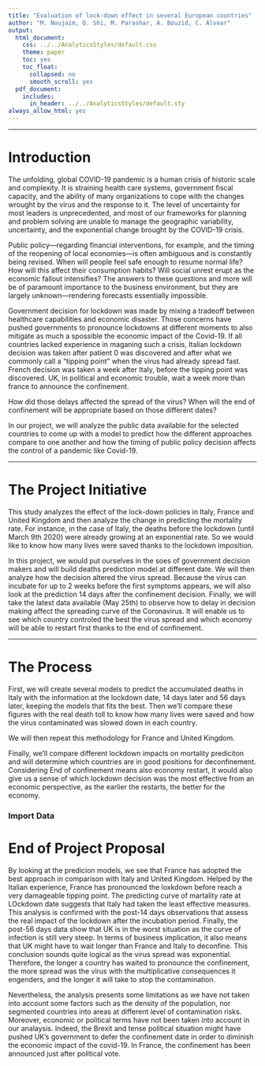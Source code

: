 ```yaml
---
title: "Evaluation of lock-down effect in several European countries"
author: "M. Noujaim, Q. Shi, M. Parashar, A. Bouzid, C. Alvear"
output:
  html_document:
    css: ../../AnalyticsStyles/default.css
    theme: paper
    toc: yes
    toc_float:
      collapsed: no
      smooth_scroll: yes
  pdf_document:
    includes:
      in_header: ../../AnalyticsStyles/default.sty
always_allow_html: yes
---
```


<!-- **Note:** Assuming the working directory is "MYDIRECTORY/INSEADAnalytics" (where you have cloned the course material), you can create an html file by running in your console the command (pay attention to the directory you are in, check it using getwd()) rmarkdown::render("CourseSessions/InClassProcess/MarketSegmentationProcessInClass.Rmd") -->


<hr>\clearpage

# Introduction

The unfolding, global COVID-19 pandemic is a human crisis of historic scale and complexity. It is straining health care systems, government fiscal capacity, and the ability of many organizations to cope with the changes wrought by the virus and the response to it. The level of uncertainty for most leaders is unprecedented, and most of our frameworks for planning and problem solving are unable to manage the geographic variability, uncertainty, and the exponential change brought by the COVID-19 crisis.

Public policy—regarding financial interventions, for example, and the timing of the reopening of local economies—is often ambiguous and is constantly being revised. When will people feel safe enough to resume normal life? How will this affect their consumption habits? Will social unrest erupt as the economic fallout intensifies? The answers to these questions and more will be of paramount importance to the business environment, but they are largely unknown—rendering forecasts essentially impossible.

Government decision for lockdown was made by mixing a tradeoff between healthcare capabilities and economic disaster. 
Those concerns have pushed governments to pronounce lockdowns at different moments to also mitigate as much a spossible the economic impact of the Covid-19. 
If all countries lacked experience in maganing such a crisis, Italian lockdown decision was taken after patient 0 was discovered and after what we commonly call a "tipping point" when the virus had already spread fast. 
French decision was taken a week after Italy, before the tipping point was discovered. 
UK, in political and economic trouble, wait a week more than france to announce the confinement. 

How did those delays affected the spread of the virus?
When will the end of confinement will be appropriate based on those different dates?

In our project, we will analyze the public data available for the selected countries to come up with a model to predict how the different approaches compare to one another and how the timing of public policy decision affects the control of a pandemic like Covid-19. 

<hr>\clearpage

# The Project Initiative

This study analyzes the effect of the lock-down policies in Italy, France and United Kingdom and then analyze the change in predicting the mortality rate. For instance, in the case of Italy, the deaths before the lockdown (until March 9th 2020) were already growing at an exponential rate. So we would like to know how many lives were saved thanks to the lockdown imposition.

In this project, we would put ourselves in the soes of government decision makers and will build deaths prediction model at different date. We will then analyze how the decision altered the virus spread. 
Because the virus can incubate for up to 2 weeks before the first symptoms appears, we will also look at the prediction 14 days after the confinement decision. 
Finally, we will take the latest data available (May 25th) to observe how to delay in decision making affect the spreading curve of the Coronavirus. It will enable us to see which country controled the best the virus spread and which economy will be able to restart first thanks to the end of confinement. 

<hr>\clearpage

# The Process

First, we will create several models to predict the accumulated deaths in Italy with the information at the lockdown date, 14 days later and 56 days later, keeping the models that fits the best. Then we'll compare these figures with the real death toll to know how many lives were saved and how the virus contaminated was slowed down in each country.

We will then repeat this methodology for France and United Kingdom.

Finally, we'll compare different lockdown impacts on mortality prediciton and will determine which countries are in good positions for deconfinement. Considering End of confinement means also economy restart, it would also give us a sense of which lockdown decision was the most effective from an economic perspective, as the earlier the restarts, the better for the economy. 

### Import Data


# End of Project Proposal

By looking at the predicion models, we see that France has adopted the best approach in comparison with Italy and United Kingdom. 
Helped by the Italian experience, France has pronounced the loxkdown before reach a very damageable tipping point. The predicting curve of martality rate at LOckdown date suggests that Italy had taken the least effective measures. 
This analysis is confirmed with the post-14 days observations that assess the real impact of the lockdown after the incubation period. 
Finally, the post-56 days data show that UK is in the worst situation as the curve of infection is still very steep. In terms of business implication, it also means that UK might have to wait longer than France and Italy to deconfine. 
This conclusion sounds quite logical as the virus spread was exponential. Therefore, the longer a country has waited to pronounce the confinement, the more spread was the virus with the multiplicative consequences it engenders, and the longer it will take to stop the contamination. 

Nevertheless, the analysis presents some limitations as we have not taken into account some factors such as the density of the population, nor segmented countries into areas at different level of contamination risks. Moreover, economic or political terms have not been taken into account in our analaysis. Indeed, the Brexit and tense political situation might have pushed UK's government to defer the confinement date in order to diminish the economic impact of the covid-19. In France, the confinement has been announced just after political vote. 
